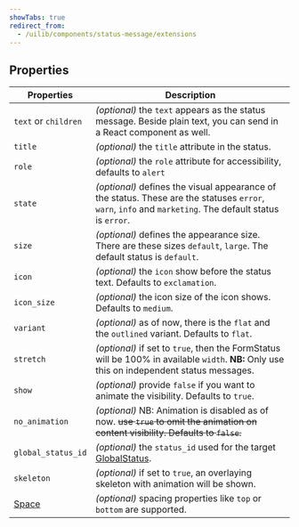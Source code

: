 ```yaml
---
showTabs: true
redirect_from:
  - /uilib/components/status-message/extensions
---
```


## Properties

| Properties                                  | Description                                                                                                                                              |
| ------------------------------------------- | -------------------------------------------------------------------------------------------------------------------------------------------------------- |
| `text` or `children`                        | _(optional)_ the `text` appears as the status message. Beside plain text, you can send in a React component as well.                                     |
| `title`                                     | _(optional)_ the `title` attribute in the status.                                                                                                        |
| `role`                                      | _(optional)_ the `role` attribute for accessibility, defaults to `alert`                                                                                 |
| `state`                                     | _(optional)_ defines the visual appearance of the status. These are the statuses `error`, `warn`, `info` and `marketing`. The default status is `error`. |
| `size`                                      | _(optional)_ defines the appearance size. There are these sizes `default`, `large`. The default status is `default`.                                     |
| `icon`                                      | _(optional)_ the `icon` show before the status text. Defaults to `exclamation`.                                                                          |
| `icon_size`                                 | _(optional)_ the icon size of the icon shows. Defaults to `medium`.                                                                                      |
| `variant`                                   | _(optional)_ as of now, there is the `flat` and the `outlined` variant. Defaults to `flat`.                                                              |
| `stretch`                                   | _(optional)_ if set to `true`, then the FormStatus will be 100% in available `width`. **NB:** Only use this on independent status messages.              |
| `show`                                      | _(optional)_ provide `false` if you want to animate the visibility. Defaults to `true`.                                                                  |
| `no_animation`                              | _(optional)_ NB: Animation is disabled as of now. ~~use `true` to omit the animation on content visibility. Defaults to `false`.~~                       |
| `global_status_id`                          | _(optional)_ the `status_id` used for the target [GlobalStatus](/uilib/components/global-status).                                                        |
| `skeleton`                                  | _(optional)_ if set to `true`, an overlaying skeleton with animation will be shown.                                                                      |
| [Space](/uilib/components/space/properties) | _(optional)_ spacing properties like `top` or `bottom` are supported.                                                                                    |
